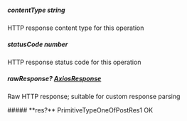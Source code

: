 
##### **contentType** string
HTTP response content type for this operation

##### **statusCode** number
HTTP response status code for this operation

##### **rawResponse?** [AxiosResponse](https://axios-http.com/docs/res_schema)
Raw HTTP response; suitable for custom response parsing

<Collapsible>
    ##### **res?** PrimitiveTypeOneOfPostRes1
    OK
    <Collapsible.Break/>
    <PrimitiveTypeOneOfPostRes1/>
</Collapsible>


